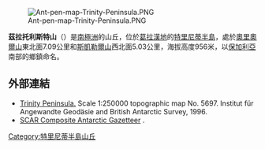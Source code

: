 [[Image:Ant-pen-map-Trinity-Peninsula.PNG|thumb]]

{{coord|63|43|32|S|58|47|00|W|display=title}}

'''茲拉托利斯特山'''（{{lang-en|Zlatolist Hill}}）是[[南極洲|南極洲]]的山丘，位於[[葛拉漢地|葛拉漢地]]的[[特里尼蒂半島|特里尼蒂半島]]，處於[[奧里奧爾山|奧里奧爾山]]東北面7.09公里和[[斯凱勒爾山|斯凱勒爾山]]西北面5.03公里，海拔高度956米，以[[保加利亞|保加利亞]]南部的鄉鎮命名。

==外部連結==
* [https://web.archive.org/web/20131002100340/http://www.bkg.bund.de/nn_193194/DE/Bundesamt/Downloads/Kostenlose-Karten/Antarktis-Karten/Satellitenbildkarten/Scale250/Daten/Trinity-Peninsula%2CtemplateId%3Draw%2Cproperty%3DpublicationFile.pdf/Trinity-Peninsula.pdf Trinity Peninsula.] Scale 1:250000 topographic map No. 5697. Institut für Angewandte Geodäsie and British Antarctic Survey, 1996.
* [http://data.aad.gov.au/aadc/gaz/scar/ SCAR Composite Antarctic Gazetteer] {{WebCite|url=https://www.webcitation.org/5ug2CfC7m?url=http://data.aad.gov.au/aadc/gaz/scar/ |date=20101202140255 |dateformat=iso }}.

{{DEFAULTSORT:Zlatolist Hill}}
[[Category:特里尼蒂半島山丘|Category:特里尼蒂半島山丘]]


{{TrinityPeninsula-geo-stub}}